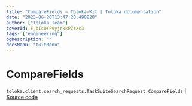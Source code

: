 ```yaml
---
title: "CompareFields — Toloka-Kit | Toloka documentation"
date: "2023-06-20T13:47:20.498828"
author: ["Toloka Team"]
coverId: F_bIcOYF9yjrxkPZrXc3
tags: ["engineering"]
ogDescription: ""
docsMenu: "tkitMenu"
---
```


# CompareFields

`toloka.client.search_requests.TaskSuiteSearchRequest.CompareFields` | [Source code](https://github.com/Toloka/toloka-kit/blob/v1.2.0/src/client/search_requests.py#L566)